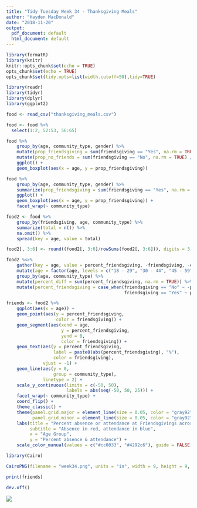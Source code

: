 ---
title: "Tidy Tuesday Week 34 - Thanksgiving Meals"
author: "Hayden MacDonald"
date: "2018-11-20"
output:
  pdf_document: default
  html_document: default
---

```{r setup, include=FALSE}
library(formatR)
library(knitr)
knitr::opts_chunk$set(echo = TRUE)
opts_chunk$set(echo = TRUE)
opts_chunk$set(tidy.opts=list(width.cutoff=50),tidy=TRUE)
```

```{r setup}
library(readr)
library(tidyr)
library(dplyr)
library(ggplot2)
```

```{r import}
food <- read_csv("thanksgiving_meals.csv")
```

```{r wrangle}
food <- food %>% 
  select(1:2, 52:53, 56:65)
```

```{r}
food %>%
    group_by(age, community_type, gender) %>%
    mutate(prop_friendsgiving = sum(friendsgiving == "Yes", na.rm = TRUE) / n()) %>%
    mutate(prop_no_friends = sum(friendsgiving == "No", na.rm = TRUE) / n()) %>%
    ggplot() +
    geom_boxplot(aes(x = age, y = prop_friendsgiving))
```


```{r proportion of participants taking part in friendsgiving}
food %>%
    group_by(age, community_type, gender) %>%
    summarize(prop_friendsgiving = sum(friendsgiving == "Yes", na.rm = TRUE) / n()) %>%
    ggplot() +
    geom_boxplot(aes(x = age, y = prop_friendsgiving)) +
    facet_wrap(~ community_type)
```

```{r compute percentage attendance / absence across age / community types}
food2 <- food %>%
    group_by(friendsgiving, age, community_type) %>%
    summarize(total = n()) %>%
    na.omit() %>%
    spread(key = age, value = total)

food2[, 3:6] <- round((food2[, 3:6]/rowSums(food2[, 3:6])), digits = 3) * 100

food2 %<>%
    gather(key = age, value = percent_friendsgiving, -friendsgiving, -community_type) %>%
    mutate(age = factor(age, levels = c("18 - 29", "30 - 44", "45 - 59", "60+"))) %>%
    group_by(age, community_type) %>%
    mutate(percent_diff = sum(percent_friendsgiving, na.rm = TRUE)) %>%
    mutate(percent_friendsgiving = case_when(friendsgiving == "No" ~ -percent_friendsgiving, 
                                             friendsgiving == "Yes" ~ percent_friendsgiving))
```

```{r mirror lollipop / cleveland dot plot}
friends <- food2 %>%
    ggplot(aes(x = age)) +
    geom_point(aes(y = percent_friendsgiving, 
                   color = friendsgiving)) +
    geom_segment(aes(xend = age, 
                     y = percent_friendsgiving, 
                     yend = 0, 
                     color = friendsgiving)) +
    geom_text(aes(y = percent_friendsgiving, 
                  label = paste0(abs(percent_friendsgiving), "%"), 
                  color = friendsgiving), 
              vjust = -1) +
    geom_line(aes(y = 0, 
                  group = community_type), 
              linetype = 2) +
    scale_y_continuous(limits = c(-50, 50), 
                       labels = abs(seq(-50, 50, 25))) +
    facet_wrap(~ community_type) +
    coord_flip() +
    theme_classic() +
    theme(panel.grid.major = element_line(size = 0.05, color = "gray92"), 
          panel.grid.minor = element_line(size = 0.05, color = "gray92")) +
    labs(title = "Percent absence or attendance at Friendsgivings across age groups and community types",
         subtitle = "Absence in red, attendance in blue",
         x = "Age Group", 
         y = "Percent absence & attendance") +
    scale_color_manual(values = c("#cc0033", "#4292c6"), guide = FALSE)
```

```{r}
library(Cairo)

CairoPNG(filename = "week34.png", units = "in", width = 9, height = 9, res = 300)

print(friends)

dev.off()
```

![](week34.png)




















